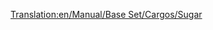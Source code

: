 [[Translation:en/Manual/Base Set/Cargos/Sugar]]

{{en/Cargo| name=Sugar
| image=SugarMine.png
| produced=[[en/Manual/Base Set/Industries/Sugar Mine]]
| accepted=[[en/Manual/Base Set/Industries/Sweet Factory]]
}}